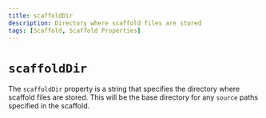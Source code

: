 ```yaml
---
title: scaffoldDir
description: Directory where scaffold files are stored
tags: [Scaffold, Scaffold Properties]
---
```


# `scaffoldDir`

The `scaffoldDir` property is a string that specifies the directory where scaffold files are stored. This will be the base directory for any `source` paths specified in the scaffold.
